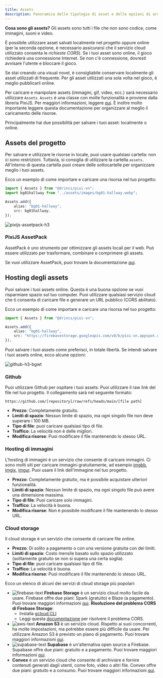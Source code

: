 ```yaml
---
title: Assets
description: Panoramica delle tipologie di asset e delle opzioni di archiviazione (locale o online) in Pixi'VN, con esempi di utilizzo.
---
```


**Cosa sono gli assets?** Gli assets sono tutti i file che non sono codice, come immagini, suoni e video.

È possibile utilizzare asset salvati localmente nel progetto oppure online (per la seconda opzione, è necessario assicurarsi che il servizio cloud utilizzato consenta le _richieste CORS_). Se i tuoi asset sono online, il gioco richiederà una connessione Internet. Se non c'è connessione, dovresti avvisare l'utente e bloccare il gioco.

Se stai creando una visual novel, è consigliabile conservare localmente gli asset utilizzati di frequente. Per gli asset utilizzati una sola volta nel gioco, è meglio pubblicarli online.

Per caricare e manipolare assets (immagini, gif, video, ecc.) sarà necessario utilizzare `Assets`. `Assets` è una classe con molte funzionalità e proviene dalla libreria PixiJS. Per maggiori informazioni, leggere [qui](https://pixijs.com/8.x/guides/components/assets). È inoltre molto importante leggere questa documentazione per <DynamicLink href="/start/assets-management">organizzare al meglio il caricamento delle risorse</DynamicLink>.

Principalmente hai due possibilità per salvare i tuoi asset: localmente o online.

## Assets del progetto

Per salvare e utilizzare le risorse in locale, puoi usare qualsiasi cartella: non ci sono restrizioni. Tuttavia, si consiglia di utilizzare la cartella `assets`. All'interno di questa cartella puoi creare delle sottocartelle per organizzare meglio i tuoi assets.

Ecco un esempio di come importare e caricare una risorsa nel tuo progetto:

```ts title="utils/assets.ts"
import { Assets } from "@drincs/pixi-vn";
import bg01hallway from "../assets/images/bg01-hallway.webp";

Assets.add({
    alias: "bg01-hallway",
    src: bg01hallway,
});
```

![pixijs-assetpack-h3](/pixijs-assetpack.svg)

### PixiJS AssetPack

AssetPack è uno strumento per ottimizzare gli assets locali per il web. Può essere utilizzato per trasformare, combinare e comprimere gli assets.

Se vuoi utilizzare AssetPack, puoi trovare la documentazione [qui](https://pixijs.io/assetpack).

## Hosting degli assets

Puoi salvare i tuoi assets online. Questa è una buona opzione se vuoi risparmiare spazio sul tuo computer. Puoi utilizzare qualsiasi servizio cloud che ti consenta di caricare file e generare un URL pubblico (CORS abilitato).

Ecco un esempio di come importare e caricare una risorsa nel tuo progetto:

```ts title="utils/assets.ts"
import { Assets } from "@drincs/pixi-vn";

Assets.add({
    alias: "bg01-hallway",
    src: "https://firebasestorage.googleapis.com/v0/b/pixi-vn.appspot.com/o/public%2Fbreakdown%2Fbg01-hallway.webp?alt=media",
});
```

Puoi salvare i tuoi assets come preferisci, in totale libertà. Se intendi salvare i tuoi assets online, ecco alcune opzioni:

![github-h3-bgwt](/github.svg)

### Github

Puoi utilizzare Github per ospitare i tuoi assets. Puoi utilizzare il raw link del file nel tuo progetto. Il collegamento sarà nel seguente formato:

```text
https://github.com/[repository]/raw/refs/heads/main/[file path]
```

- **Prezzo**: Completamente gratuito.
- **Limiti di spazio**: Nessun limite di spazio, ma ogni singolo file non deve superare i 100 MB.
- **Tipo di file**: puoi caricare qualsiasi tipo di file.
- **Traffico**: La velocità non è delle migliori.
- **Modifica risorse**: Puoi modificare il file mantenendo lo stesso URL.

### Hosting di immagini

L'hosting di immagini è un servizio che consente di caricare immagini. Ci sono molti siti per caricare immagini gratuitamente, ad esempio [imgbb](https://imgbb.com/), [imgix](https://www.imgix.com/), [imgur](https://imgur.com/). Puoi usare il link dell'immagine nel tuo progetto.

- **Prezzo**: Completamente gratuito, ma è possibile acquistare ulteriori funzionalità.
- **Limiti di spazio**: Nessun limite di spazio, ma ogni singolo file può avere una dimensione massima.
- **Tipo di file**: Puoi caricare solo immagini.
- **Traffico**: La velocità è buona.
- **Modifica risorse**: Non è possibile modificare il file mantenendo lo stesso URL.

### Cloud storage

Il cloud storage è un servizio che consente di caricare file online.

- **Prezzo**: Di solito a pagamento o con una versione gratuita con dei limiti.
- **Limiti di spazio**: Costo mensile basato sullo spazio utilizzato (solitamente gratuito se non si supera una certa soglia).
- **Tipo di file**: puoi caricare qualsiasi tipo di file.
- **Traffico**: La velocità è buona.
- **Modifica risorse**: Puoi modificare il file mantenendo lo stesso URL.

Ecco un elenco di alcuni dei servizi di cloud storage più popolari:

- ![firebase-text](/firebase.svg) **Firebase Storage** è un servizio cloud molto facile da usare. Firebase offre due piani: Spark (gratuito) e Blaze (a pagamento). Puoi trovare maggiori informazioni [qui](https://firebase.google.com/pricing).
  **Risoluzione del problema CORS di Firebase Storage**:
  - Installa [gcloud CLI](https://cloud.google.com/sdk/docs/install)
  - Leggi questa [documentazione](https://medium.com/@we.viavek/setting-cors-in-firebase-19a2cce2fe28) per risolvere il problema CORS.
- ![aws-text](/aws.svg) **Amazon S3** è un servizio cloud. Rispetto ai suoi concorrenti, ha molte impostazioni, ma potrebbe essere più difficile da usare. Per utilizzare Amazon S3 è previsto un piano di pagamento. Puoi trovare maggiori informazioni [qui](https://aws.amazon.com/s3/pricing/).
- ![supabase-text](/supabase.svg) **Supabase** è un'alternativa open source a Firebase. Supabase offre due piani: gratuito e a pagamento. Puoi trovare maggiori informazioni [qui](https://supabase.io/pricing).
- **Convex** è un servizio cloud che consente di archiviare e fornire contenuti generati dagli utenti, come foto, video o altri file. Convex offre due piani: gratuito e a consumo. Puoi trovare maggiori informazioni [qui](https://www.convex.dev/pricing).
